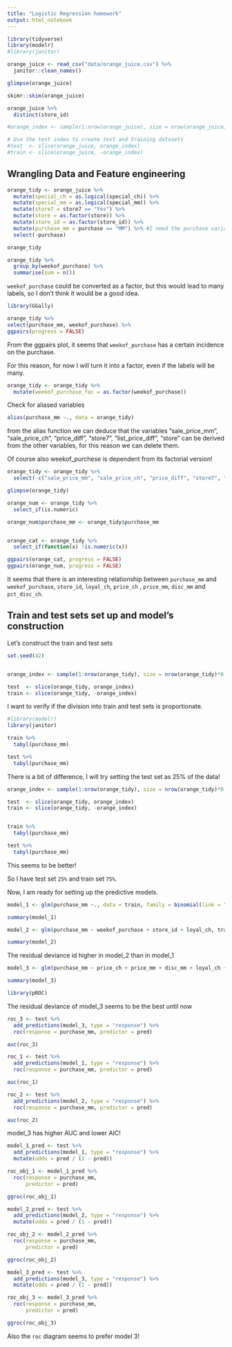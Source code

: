 ```yaml
---
title: "Logistic Regression homework"
output: html_notebook
---
```


```r
library(tidyverse)
library(modelr)
#library(janitor)
```


```r
orange_juice <- read_csv("data/orange_juice.csv") %>% 
  janitor::clean_names()
```


```r
glimpse(orange_juice)
```


```r
skimr::skim(orange_juice)
```

```r
orange_juice %>% 
  distinct(store_id)
```


```r
#orange_index <- sample(1:nrow(orange_juice), size = nrow(orange_juice)*0.2)

# Use the test index to create test and training datasets
#test  <- slice(orange_juice, orange_index)
#train <- slice(orange_juice, -orange_index)
```



## Wrangling Data and Feature engineering


```r
orange_tidy <- orange_juice %>% 
  mutate(special_ch = as.logical(special_ch)) %>% 
  mutate(special_mm = as.logical(special_mm)) %>% 
  mutate(store7 = store7 == "Yes") %>% 
  mutate(store = as.factor(store)) %>% 
  mutate(store_id = as.factor(store_id)) %>% 
  mutate(purchase_mm = purchase == "MM") %>% #I need the purchase variable to be two-categorical for applying logist. regr.
  select(-purchase)

orange_tidy
```

```r
orange_tidy %>% 
  group_by(weekof_purchase) %>% 
  summarise(sum = n())
```

`weekof_purchase` could be converted as a factor, but this would lead to many labels, so I don't think it would be a good idea.

```r
library(GGally)

orange_tidy %>% 
select(purchase_mm, weekof_purchase) %>% 
ggpairs(progress = FALSE)
```

From the ggpairs plot, it seems that `weekof_purchase` has a certain incidence on the purchase.


For this reason, for now I will turn it into a factor, even if the labels will be many.


```r
orange_tidy <- orange_tidy %>% 
  mutate(weekof_purchase_fac = as.factor(weekof_purchase))
```


Check for aliased variables


```r
alias(purchase_mm ~., data = orange_tidy)
```


from the alias function we can deduce that the variables "sale_price_mm", "sale_price_ch", "price_diff", "store7", "list_price_diff", "store" can be derived from the other variables, for this reason we can delete them.

Of course also weekof_purchese is dependent from its factorial version!

```r
orange_tidy <- orange_tidy %>% 
  select(-c("sale_price_mm", "sale_price_ch", "price_diff", "store7", "list_price_diff", "store", "weekof_purchase_fac"))
```




```r
glimpse(orange_tidy)
```

```r
orange_num <- orange_tidy %>% 
  select_if(is.numeric)

orange_num$purchase_mm <- orange_tidy$purchase_mm


orange_cat <- orange_tidy %>% 
  select_if(function(x) !is.numeric(x)) 

```



```r
ggpairs(orange_cat, progress = FALSE)
ggpairs(orange_num, progress = FALSE)
```


It seems that there is an interesting relationship between `purchase_mm` and `weekof_purchase`, `store_id`, `loyal_ch`, `price_ch` , `price_mm`, `disc_mm` and `pct_disc_ch`.


## Train and test sets set up and model's construction


Let's construct the train and test sets


```r
set.seed(42)


orange_index <- sample(1:nrow(orange_tidy), size = nrow(orange_tidy)*0.2)

test  <- slice(orange_tidy, orange_index)
train <- slice(orange_tidy, -orange_index)


```



I want to verify if the division into train and test sets is proportionate.

```r
#library(modelr)
library(janitor)

train %>%
  tabyl(purchase_mm)
```
```r
test %>%
  tabyl(purchase_mm)
```

There is a bit of difference, I will try setting the test set as 25% of the data!


```r
orange_index <- sample(1:nrow(orange_tidy), size = nrow(orange_tidy)*0.2)

test  <- slice(orange_tidy, orange_index)
train <- slice(orange_tidy, -orange_index)


train %>%
  tabyl(purchase_mm)

test %>%
  tabyl(purchase_mm)
```

This seems to be better!

So I have test set `25%` and train set `75%`.


Now, I am ready for setting up the predictive models.


```r
model_1 <- glm(purchase_mm ~., data = train, family = binomial(link = "logit"))

summary(model_1)
```

```r
model_2 <- glm(purchase_mm ~ weekof_purchase + store_id + loyal_ch, train, family = binomial(link = "logit"))

summary(model_2)
```

The residual deviance id higher in model_2 than in model_1
```r
model_3 <- glm(purchase_mm ~ price_ch + price_mm + disc_mm + loyal_ch + pct_disc_ch, train, family = binomial(link = "logit"))

summary(model_3)
```
```r
library(pROC)
```

The residual deviance of model_3 seems to be the best until now

```r
roc_3 <- test %>%
  add_predictions(model_3, type = "response") %>%
  roc(response = purchase_mm, predictor = pred)
```

```r
auc(roc_3)
```
```r
roc_1 <- test %>%
  add_predictions(model_1, type = "response") %>%
  roc(response = purchase_mm, predictor = pred)

auc(roc_1)
```


```r
roc_2 <- test %>%
  add_predictions(model_2, type = "response") %>%
  roc(response = purchase_mm, predictor = pred)

auc(roc_2)
```

model_3 has higher AUC and lower AIC!


```r
model_1_pred <- test %>%
  add_predictions(model_1, type = "response") %>%
  mutate(odds = pred / (1 - pred))

roc_obj_1 <- model_1_pred %>% 
  roc(response = purchase_mm,
      predictor = pred)

ggroc(roc_obj_1)
```





```r
model_2_pred <- test %>%
  add_predictions(model_2, type = "response") %>%
  mutate(odds = pred / (1 - pred))

roc_obj_2 <- model_2_pred %>% 
  roc(response = purchase_mm,
      predictor = pred)

ggroc(roc_obj_2)
```


```r
model_3_pred <- test %>%
  add_predictions(model_3, type = "response") %>%
  mutate(odds = pred / (1 - pred))

roc_obj_3 <- model_3_pred %>% 
  roc(response = purchase_mm,
      predictor = pred)

ggroc(roc_obj_3)
```


Also the `roc` diagram seems to prefer model 3!



















































































































































